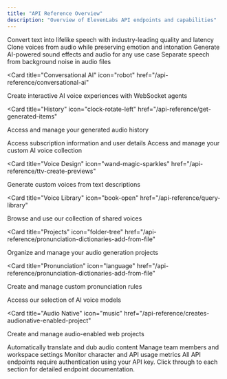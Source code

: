 ```yaml
---
title: "API Reference Overview"
description: "Overview of ElevenLabs API endpoints and capabilities"
---
```


<CardGroup cols={2}>
<Card title="Text to Speech" icon="microphone-lines" href="/api-reference/text-to-speech">
    Convert text into lifelike speech with industry-leading quality and latency
</Card>
<Card title="Speech to Speech" icon="volume-high" href="/api-reference/speech-to-speech">
    Clone voices from audio while preserving emotion and intonation
</Card>
<Card
    title="Sound Effects"
    icon="waveform"
    href="/api-reference/sound-generation"
    >
    Generate AI-powered sound effects and audio for any use case
</Card>
<Card
  title="Audio Isolation"
  icon="layer-group"
  href="/api-reference/audio-isolation"
>
  Separate speech from background noise in audio files
</Card>

<Card
  title="Conversational AI"
  icon="robot"
  href="/api-reference/conversational-ai"
>
  Create interactive AI voice experiences with WebSocket agents
</Card>

<Card
  title="History"
  icon="clock-rotate-left"
  href="/api-reference/get-generated-items"
>
  Access and manage your generated audio history
</Card>

<Card title="User" icon="user" href="/api-reference/get-user-subscription-info">
  Access subscription information and user details
</Card>

<Card title="Voices" icon="folder" href="/api-reference/get-voices">
  Access and manage your custom AI voice collection
</Card>

<Card
  title="Voice Design"
  icon="wand-magic-sparkles"
  href="/api-reference/ttv-create-previews"
>
  Generate custom voices from text descriptions
</Card>

<Card
  title="Voice Library"
  icon="book-open"
  href="/api-reference/query-library"
>
  Browse and use our collection of shared voices
</Card>

<Card
  title="Projects"
  icon="folder-tree"
  href="/api-reference/pronunciation-dictionaries-add-from-file"
>
  Organize and manage your audio generation projects
</Card>

<Card
  title="Pronunciation"
  icon="language"
  href="/api-reference/pronunciation-dictionaries-add-from-file"
>
  Create and manage custom pronunciation rules
</Card>

<Card title="Models" icon="brain" href="/api-reference/get-models">
  Access our selection of AI voice models
</Card>

<Card
  title="Audio Native"
  icon="music"
  href="/api-reference/creates-audionative-enabled-project"
>
  Create and manage audio-enabled web projects
</Card>

<Card title="Dubbing" icon="film" href="/api-reference/create-dub">
  Automatically translate and dub audio content
</Card>
<Card
  title="Workspace"
  icon="users"
  href="/api-reference/workspace-invite-user"
>
  Manage team members and workspace settings
</Card>
  <Card title="Usage" icon="chart-line" href="/api-reference/usage-get-character-stats">
    Monitor character and API usage metrics
  </Card>
</CardGroup>

<Note>
  All API endpoints require authentication using your API key. Click through to
  each section for detailed endpoint documentation.
</Note>
